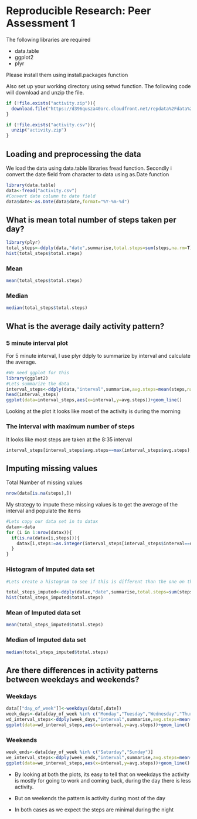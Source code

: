 # Reproducible Research: Peer Assessment 1

The following libraries are required

* data.table
* ggplot2
* plyr

Please install them using install.packages function

Also set up your working directory using setwd function.  The following code will download and unzip the file.

```r
if (!file.exists("activity.zip")){
  download.file("https://d396qusza40orc.cloudfront.net/repdata%2Fdata%2Factivity.zip","activity.zip",method="curl")
}

if (!file.exists("activity.csv")){
  unzip("activity.zip")
}

```



## Loading and preprocessing the data

We load the data using data.table libraries fread function. Secondly i convert the date field from character to data using as.Date function

```r
library(data.table)
data<-fread("activity.csv")
#Convert date column to date field
data$date<-as.Date(data$date,format="%Y-%m-%d")
```



## What is mean total number of steps taken per day?
```r
library(plyr)
total_steps<-ddply(data,"date",summarise,total.steps=sum(steps,na.rm=T))
hist(total_steps$total.steps)
```
### Mean
```r
mean(total_steps$total.steps)
```
### Median
```r
median(total_steps$total.steps)
```
## What is the average daily activity pattern?

### 5 minute interval plot

For 5 minute interval, I use plyr ddply to summarize by interval and calculate the average.

```r
#We need ggplot for this
library(ggplot2)
#Lets summarize the data
interval_steps<-ddply(data,"interval",summarise,avg.steps=mean(steps,na.rm=T))
head(interval_steps)
ggplot(data=interval_steps,aes(x=interval,y=avg.steps))+geom_line()
```

Looking at the plot it looks like most of the activity is during the morning

### The interval with maximum number of steps
It looks like most steps are taken at the 8:35 interval
```r
interval_steps[interval_steps$avg.steps==max(interval_steps$avg.steps),]
```


## Imputing missing values

Total Number of missing values

```r
nrow(data[is.na(steps),])
```

My strategy to impute these missing values is to get the average of the interval and populate the items

```r
#Lets copy our data set in to datax
datax<-data
for (i in 1:nrow(datax)){
  if(is.na(datax[i,steps])){
    datax[i,steps:=as.integer(interval_steps[interval_steps$interval==datax[i,interval],"avg.steps"])]
  }
}
```
### Histogram of Imputed data set
```r
#Lets create a histogram to see if this is different than the one on the top

total_steps_imputed<-ddply(datax,"date",summarise,total.steps=sum(steps,na.rm=T))
hist(total_steps_imputed$total.steps)
```
### Mean of Imputed data set
```r
mean(total_steps_imputed$total.steps)
```
### Median of Imputed data set
```r
median(total_steps_imputed$total.steps)
```

## Are there differences in activity patterns between weekdays and weekends?
### Weekdays
```r
data[["day_of_week"]]<-weekdays(data[,date])
week_days<-data[day_of_week %in% c("Monday","Tuesday","Wednesday","Thursday","Friday")]
wd_interval_steps<-ddply(week_days,"interval",summarise,avg.steps=mean(steps,na.rm=T))
ggplot(data=wd_interval_steps,aes(x=interval,y=avg.steps))+geom_line()
```

### Weekends
```r
week_ends<-data[day_of_week %in% c("Saturday","Sunday")]
we_interval_steps<-ddply(week_ends,"interval",summarise,avg.steps=mean(steps,na.rm=T))
ggplot(data=we_interval_steps,aes(x=interval,y=avg.steps))+geom_line()
```

* By looking at both the plots, its easy to tell that on weekdays the activity is mostly for going to work and coming back, during the day 
there is less activity.

* But on weekends the pattern is activity during most of the day 

* In both cases as we expect the steps are minimal during the night

